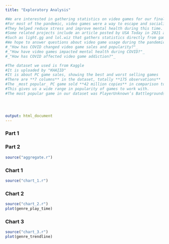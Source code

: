 ```yaml
---
title: "Exploratory Analysis"

#We are interested in gathering statistics on video games for our final project.
#For most of the pandemic, video games were a way to escape and socialize with other players.
#They helped reduce stress and improve mental health during this time.
#Some related projects include an article posted by USA Today in 2021 and api based websites.
#Such as light.gg and lol.wiz that gathers statistics directly from games such as League of Legends and Destiny 2. 
#We hope to answer questions about video game usage during the pandemic such as...
#_"How has COVID changed video game sales and popularity?"_
#_"How have video games impacted mental health during COVID?"_
#_"How has COVID affected video game addiction?"_

#The dataset we used is from Kaggle
#It is uploaded by "KHAIID"
#It is about PC game sales, showing the best and worst selling games
#There are **7 columns** in the dataset, totally **175 observations**
#The _most popular_ PC game sold **42 million copies** in comparison to **1 million** by the _least popular_ PC game.
#This gives us a wide range in popularity of games to work with. 
#The most popular game in our dataset was PlayerUnknown’s Battlegrounds, which was released in December of 2017. 




output: html_document
---
```


### Part 1

### Part 2
```r
source("aggregate.r")
```


### Chart 1
```r
source("chart_1.r")
```

### Chart 2
```r
source("chart_2.r")
plot(genre_play_time)
```

### Chart 3
```r
source("chart_3.r")
plot(genre_trendline)
```

